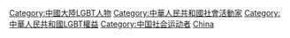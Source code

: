 {{Portal box|LGBT|中國}}
{{Portal box|LGBT}}

[[Category:中國大陸LGBT人物|Category:中國大陸LGBT人物]]
[[Category:中華人民共和國社會活動家|Category:中華人民共和國社會活動家]]
[[Category:中華人民共和國LGBT權益|Category:中華人民共和國LGBT權益]]
[[Category:中国社会运动者|Category:中国社会运动者]]
[[Category:各國LGBT權利運動者|China]]